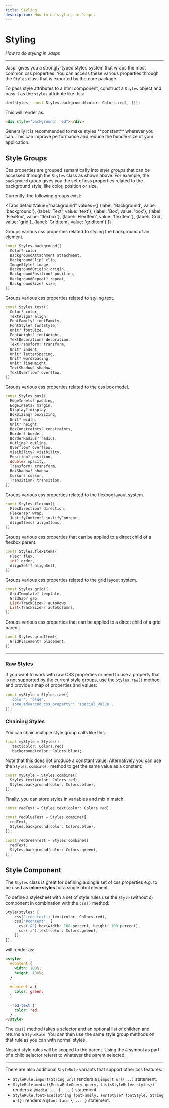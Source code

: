 ```yaml
---
title: Styling
description: How to do styling in Jaspr.
---
```


# Styling
*How to do styling in Jaspr.*

---

Jaspr gives you a strongly-typed styles system that wraps the most common css properties. You can
access these various properties through the `Styles` class that is exported by the core package.

To pass style attributes to a html component, construct a `Styles` object and pass it as the `styles`
attribute like this:

```dart
div(styles: const Styles.background(color: Colors.red), []);
```

This will render as:

```html
<div style="background: red"></div>
```

<Info>
Generally it is recommended to make styles **constant** wherever you can. This can improve performance 
and reduce the bundle-size of your application.
</Info>

## Style Groups

Css properties are grouped semantically into *style groups* that can be accessed through the `Styles` class as shown above.
For example, the `background` group gives you the set of css properties related to the background style, like color, position or size.

Currently, the following groups exist:

<Tabs defaultValue="background" values={[
        {label: 'Background', value: 'background'},
        {label: 'Text', value: 'text'},
        {label: 'Box', value: 'box'},
        {label: 'FlexBox', value: 'flexbox'},
        {label: 'FlexItem', value: 'flexItem'},
        {label: 'Grid', value: 'grid'},
        {label: 'GridItem', value: 'gridItem'}
    ]}
>
<TabItem value="background">

Groups various css properties related to styling the background of an element.

```dart
const Styles.background({
  Color? color,
  BackgroundAttachment attachment,
  BackgroundClip? clip,
  ImageStyle? image,
  BackgroundOrigin? origin,
  BackgroundPosition? position,
  BackgroundRepeat? repeat,
  BackgroundSize? size,
})
```

</TabItem>
<TabItem value="text">

Groups various css properties related to styling text.

```dart
const Styles.text({
  Color? color,
  TextAlign? align,
  FontFamily? fontFamily,
  FontStyle? fontStyle,
  Unit? fontSize,
  FontWeight? fontWeight,
  TextDecoration? decoration,
  TextTransform? transform,
  Unit? indent,
  Unit? letterSpacing,
  Unit? wordSpacing,
  Unit? lineHeight,
  TextShadow? shadow,
  TextOverflow? overflow,
})
```

</TabItem>
<TabItem value="box">
    
Groups various css properties related to the css box model.

```dart
const Styles.box({
  EdgeInsets? padding,
  EdgeInsets? margin,
  Display? display,
  BoxSizing? boxSizing,
  Unit? width,
  Unit? height,
  BoxConstraints? constraints,
  Border? border,
  BorderRadius? radius,
  Outline? outline,
  Overflow? overflow,
  Visibility? visibility, 
  Position? position,
  double? opacity,
  Transform? transform,
  BoxShadow? shadow,
  Cursor? cursor,
  Transition? transition,
})
```

</TabItem>
<TabItem value="flexbox">

Groups various css properties related to the flexbox layout system.

```dart
const Styles.flexbox({
  FlexDirection? direction,
  FlexWrap? wrap,
  JustifyContent? justifyContent,
  AlignItems? alignItems,
})
```

</TabItem>
<TabItem value="flexItem">

Groups various css properties that can be applied to a direct child of a flexbox parent.

```dart
const Styles.flexItem({
  Flex? flex,
  int? order,
  AlignSelf? alignSelf,
})
```

</TabItem>
<TabItem value="grid">

Groups various css properties related to the grid layout system.

```dart
const Styles.grid({
  GridTemplate? template,
  GridGap? gap,
  List<TrackSize>? autoRows,
  List<TrackSize>? autoColumns,
})
```

</TabItem>
<TabItem value="gridItem">

Groups various css properties that can be applied to a direct child of a grid parent.

```dart
const Styles.gridItem({
  GridPlacement? placement,
})
```

</TabItem>
</Tabs>

---

### Raw Styles

If you want to work with raw CSS properties or need to use a property that is not supported by the 
current style groups, use the `Styles.raw()` method and provide a map of
properties and values:

```dart
const myStyle = Styles.raw({
  'color': 'blue',
  'some_advanced_css_property': 'special_value',
});
```

### Chaining Styles

You can chain multiple style group calls like this:

```dart
final myStyle = Styles()
  .text(color: Colors.red)
  .background(color: Colors.blue);
```

Note that this does not produce a constant value. Alternatively you can use the `Styles.combine()` method to get the same
value as a constant:

```dart
const myStyle = Styles.combine([
  Styles.text(color: Colors.red),
  Styles.background(color: Colors.blue),
]);
```

Finally, you can store styles in variables and mix'n'match:

```dart
const redText = Styles.text(color: Colors.red);

const redBlueTest = Styles.combine([
  redText,
  Styles.background(color: Colors.blue),
]);

const redGreenTest = Styles.combine([
  redText,
  Styles.background(color: Colors.green),
]);
```

## Style Component

The `Styles` class is great for defining a single set of css properties e.g. to be used as 
**inline styles** for a single html element.

To define a stylesheet with a set of style rules use the `Style` (without *s*) component in combination with
the `css()` method:

```dart
Style(styles: [
    css('.red-text').text(color: Colors.red),
    css('#content', [
      css('&').box(width: 100.percent, height: 100.percent),
      css('a').text(color: Colors.green),
    ]),
]);
```

will render as:

```html
<style>
  #content {
    width: 100%;
    height: 100%;
  }

  #content a {
    color: green;
  }
    
  .red-text {
    color: red;
  }
</style>
```

The `css()` method takes a selector and an optional list of children and returns a `StyleRule`. You can then use the
same style group methods on that rule as you can with normal styles.

Nested style rules will be scoped to the parent. Using the `&` symbol as part of a child selector
referst to whatever the parent selected.

---

There are also additional `StyleRule` variants that support other css features:

- `StyleRule.import(String url)` renders a `@import url(...)` statement.
- `StyleRule.media({MediaRuleQuery query, List<StyleRule> styles})` renders a `@media ... { ... }` statement.
- `StyleRule.fontFace({String fontFamily, FontStyle? fontStyle, String url})` renders a `@font-face { ... }` statement.

